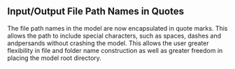 ## Input/Output File Path Names in Quotes

The file path names in the model are now encapsulated in quote marks. This allows the path to include special characters, such as spaces, dashes and andpersands without crashing the model. This allows the user greater flexibility in file and folder name construction as well as greater freedom in placing the model root directory.